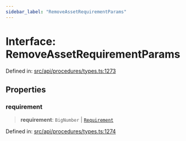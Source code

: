 ```yaml
---
sidebar_label: "RemoveAssetRequirementParams"
---
```


# Interface: RemoveAssetRequirementParams

Defined in: [src/api/procedures/types.ts:1273](https://github.com/PolymeshAssociation/polymesh-sdk/blob/bee6a2fe7a8ce5db42a6982e793782182cde2153/src/api/procedures/types.ts#L1273)

## Properties

### requirement

> **requirement**: `BigNumber` \| [`Requirement`](../../../entities/types/interfaces/Requirement.mdx)

Defined in: [src/api/procedures/types.ts:1274](https://github.com/PolymeshAssociation/polymesh-sdk/blob/bee6a2fe7a8ce5db42a6982e793782182cde2153/src/api/procedures/types.ts#L1274)
